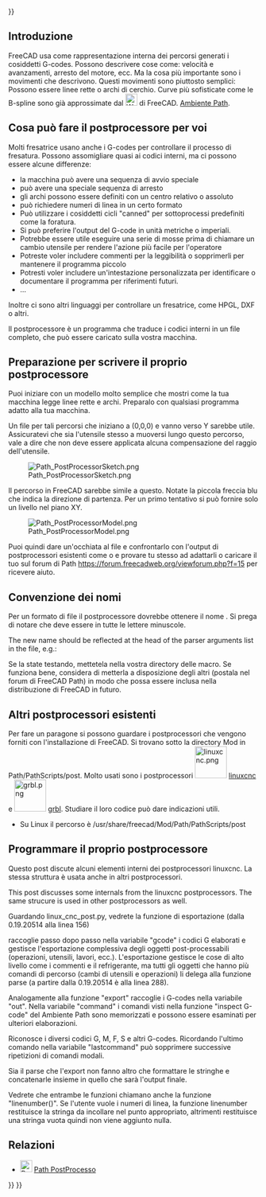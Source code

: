 <languages/>
{{UnfinishedDocu{{#translation:}}}}

{{Docnav
|[[CAM_SetupSheet|SetupSheet]]
|[[CAM_fourth_axis|Fourth axis]]
|[[CAM_Workbench|CAM]]
|IconL=
|IconR=
|IconC=Workbench_CAM.svg
}}

{{TOCright}}

<span id="Introduction"></span>
==Introduzione==

<div class="mw-translate-fuzzy">
FreeCAD usa come rappresentazione interna dei percorsi generati i cosiddetti G-codes. Possono descrivere cose come: velocità e avanzamenti, arresto del motore, ecc. Ma la cosa più importante sono i movimenti che descrivono. Questi movimenti sono piuttosto semplici: Possono essere linee rette o archi di cerchio. Curve più sofisticate come le B-spline sono già approssimate dal [[Image:Workbench_Path.svg|24px]] di FreeCAD. [[Path Workbench/it|Ambiente Path]].
</div>

<span id="What_the_postprocessor_can_do_for_you"></span>
==Cosa può fare il postprocessore per voi==

<div class="mw-translate-fuzzy">
Molti fresatrice usano anche i G-codes per controllare il processo di fresatura. Possono assomigliare quasi ai codici interni, ma ci possono essere alcune differenze:
* la macchina può avere una sequenza di avvio speciale
* può avere una speciale sequenza di arresto
* gli archi possono essere definiti con un centro relativo o assoluto
* può richiedere numeri di linea in un certo formato
* Può utilizzare i cosiddetti cicli "canned" per sottoprocessi predefiniti come la foratura.
* Si può preferire l'output del G-code in unità metriche o imperiali.
* Potrebbe essere utile eseguire una serie di mosse prima di chiamare un cambio utensile per rendere l'azione più facile per l'operatore
* Potreste voler includere commenti per la leggibilità o sopprimerli per mantenere il programma piccolo
* Potresti voler includere un'intestazione personalizzata per identificare o documentare il programma per riferimenti futuri.
* ...
</div>

Inoltre ci sono altri linguaggi per controllare un fresatrice, come HPGL, DXF o altri.

Il postprocessore è un programma che traduce i codici interni in un file completo, che può essere caricato sulla vostra macchina.

<span id="Preparation_for_writing_your_own_postprocessor"></span>
==Preparazione per scrivere il proprio postprocessore==

Puoi iniziare con un modello molto semplice che mostri come la tua macchina legge linee rette e archi. Preparalo con qualsiasi programma adatto alla tua macchina.

Un file per tali percorsi che iniziano a (0,0,0) e vanno verso Y sarebbe utile. Assicuratevi che sia l'utensile stesso a muoversi lungo questo percorso, vale a dire che non deve essere applicata alcuna compensazione del raggio dell'utensile.

[[File:Path_PostProcessorSketch.png]]

Il percorso in FreeCAD sarebbe simile a questo. Notate la piccola freccia blu che indica la direzione di partenza. Per un primo tentativo si può fornire solo un livello nel piano XY.

[[File:Path PostProcessorModel.png]]

<div class="mw-translate-fuzzy">
Puoi quindi dare un'occhiata al file e confrontarlo con l'output di postprocessori esistenti come {{FileName|linux_cnc_post.py}} o {{FileName|grbl_post.py}} e provare tu stesso ad adattarli o caricare il tuo sul forum di Path https://forum.freecadweb.org/viewforum.php?f=15 per ricevere aiuto.
</div>

<span id="Naming_convention"></span>
==Convenzione dei nomi==

<div class="mw-translate-fuzzy">
Per un formato di file {{FileName|<filename>}} il postprocessore dovrebbe ottenere il nome {{FileName|<filename>_post.py}}. Si prega di notare che {{FileName|_post.py}} deve essere in tutte le lettere minuscole.
</div>

The new name should be reflected at the head of the parser arguments list in the {{FileName|<filename>_post.py}} file, e.g.:

{{Code|lang=text|code=
parser = argparse.ArgumentParser(prog="grbl", add_help=False)
}}

<div class="mw-translate-fuzzy">
Se la state testando, mettetela nella vostra directory delle macro. Se funziona bene, considera di metterla a disposizione degli altri (postala nel forum di FreeCAD Path) in modo che possa essere inclusa nella distribuzione di FreeCAD in futuro.
</div>

<span id="Other_existing_postprocessors"></span>
==Altri postprocessori esistenti==

<div class="mw-translate-fuzzy">
Per fare un paragone si possono guardare i postprocessori che vengono forniti con l'installazione di FreeCAD. Si trovano sotto la directory Mod in Path/PathScripts/post. Molto usati sono i postprocessori [[Image:linuxcnc.png|64px]] [http://linuxcnc.org/ linuxcnc] e [[Image:grbl.png|64px]] [https://github.com/grbl/grbl grbl]. Studiare il loro codice può dare indicazioni utili.
* Su Linux il percorso è /usr/share/freecad/Mod/Path/PathScripts/post
</div>

<span id="Programming_your_own_postprocessor"></span>
<div class="mw-translate-fuzzy">
==Programmare il proprio postprocessore==
Questo post discute alcuni elementi interni dei postprocessori linuxcnc. La stessa struttura è usata anche in altri postprocessori.
</div>

This post discusses some internals from the linuxcnc postprocessors. The same strucure is used in other postprocessors as well.

<div class="mw-translate-fuzzy">
Guardando linux_cnc_post.py, vedrete la funzione di esportazione (dalla 0.19.20514 alla linea 156)
</div>

{{Code|code=
def export(objectslist, filename, argstring):
    # pylint: disable=global-statement
    ...
    gcode = ""
    ...
    ...
}}

<div class="mw-translate-fuzzy">
raccoglie passo dopo passo nella variabile "gcode" i codici G elaborati e gestisce l'esportazione complessiva degli oggetti post-processabili (operazioni, utensili, lavori, ecc.).
L'esportazione gestisce le cose di alto livello come i commenti e il refrigerante, ma tutti gli oggetti che hanno più comandi di percorso (cambi di utensili e operazioni) li delega alla funzione parse (a partire dalla 0.19.20514 è alla linea 288).
</div>

{{Code|code=
def parse(pathobj):
    ...
    out = ""
    lastcommand = None
    ...
    ...
}}

<div class="mw-translate-fuzzy">
Analogamente alla funzione "export" raccoglie i G-codes nella variabile "out". Nella variabile "command" i comandi visti nella funzione "inspect G-code" del Ambiente Path sono memorizzati e possono essere esaminati per ulteriori elaborazioni.
</div>

{{Code|code=
        for c in pathobj.Path.Commands:

            command = c.Name
}}

Riconosce i diversi codici G, M, F, S e altri G-codes. Ricordando l'ultimo comando nella variabile "lastcommand" può sopprimere successive ripetizioni di comandi modali.

Sia il parse che l'export non fanno altro che formattare le stringhe e concatenarle insieme in quello che sarà l'output finale.

Vedrete che entrambe le funzioni chiamano anche la funzione "linenumber()". Se l'utente vuole i numeri di linea, la funzione linenumber restituisce la stringa da incollare nel punto appropriato, altrimenti restituisce una stringa vuota quindi non viene aggiunto nulla.

<span id="Related"></span>
==Relazioni==

<div class="mw-translate-fuzzy">
* [[Image:Path_PostProcess.svg|24px]] [[Path_Post/it|Path PostProcesso]]
</div>


{{Docnav
|[[CAM_SetupSheet|SetupSheet]]
|[[CAM_fourth_axis|Fourth axis]]
|[[CAM_Workbench|CAM]]
|IconL=
|IconR=
|IconC=Workbench_CAM.svg
}}

{{CAM_Tools_navi{{#translation:}}}}
{{Userdocnavi{{#translation:}}}}